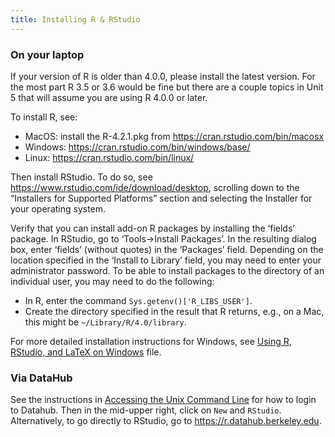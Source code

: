 ```yaml
---
title: Installing R & RStudio
---
```


### On your laptop

If your version of R is older than 4.0.0, please install the latest version. For
the most part R 3.5 or 3.6 would be fine but there are a couple topics in Unit 5
that will assume you are using R 4.0.0 or later.

To install R, see:

  * MacOS: install the R-4.2.1.pkg from [https://cran.rstudio.com/bin/macosx](https://cran.rstudio.com/bin/macosx)
  * Windows: [https://cran.rstudio.com/bin/windows/base/](https://cran.rstudio.com/bin/windows/base/)
  * Linux: [https://cran.rstudio.com/bin/linux/](https://cran.rstudio.com/bin/linux/)

Then install RStudio. To do so, see
[https://www.rstudio.com/ide/download/desktop](https://www.rstudio.com/ide/download/desktop), scrolling down to the "Installers
for Supported Platforms" section and selecting the Installer for your operating
system.

Verify that you can install add-on R packages by installing the 'fields'
package. In RStudio, go to 'Tools->Install Packages'. In the resulting dialog
box, enter 'fields' (without quotes) in the 'Packages' field. Depending on the
location specified in the 'Install to Library' field, you may need to enter your
administrator password. To be able to install packages to the directory of an
individual user, you may need to do the following:

  * In R, enter the command `Sys.getenv()['R_LIBS_USER']`.
  * Create the directory specified in the result that R returns, e.g., on a Mac, this might be `~/Library/R/4.0/library`.

For more detailed installation instructions for Windows, see [Using R, RStudio, and LaTeX on Windows](windowsInstall.Rmd) file.

### Via DataHub

See the instructions in [Accessing the Unix Command Line](accessingUnixCommandLine.html) for how to login to
Datahub. Then in the mid-upper right, click on `New` and `RStudio`.
Alternatively, to go directly to RStudio, go to
[https://r.datahub.berkeley.edu](https://r.datahub.berkeley.edu).
